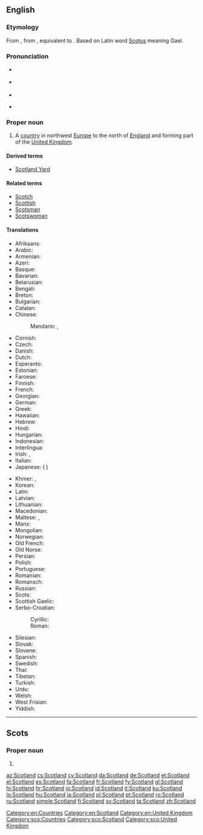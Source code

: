 ==English==
{{wikipedia}}

===Etymology===
From {{etyl|enm|en}}, from {{etyl|ang|en}} {{term|Scotland||Ireland", later also "Scotland|lit=land of the Scots|lang=ang}}, equivalent to {{compound|Scot|land|lang=en|nocat=1}}. Based on Latin word [[Scotus]] meaning Gael.

===Pronunciation===
* {{a|UK}} {{IPA|/ˈskɒt.lənd/}}
* {{a|US}} {{IPA|/ˈskɑt.lənd/}}
* {{audio|en-us-Scotland.ogg|Audio (US)}}
* {{a|Scotland}} {{IPA|/ˈskɔʔ.lənd/}}

===Proper noun===
{{en-proper noun}}

# A [[country]] in northwest [[Europe]] to the north of [[England]] and forming part of the [[United Kingdom]].

====Derived terms====
* [[Scotland Yard]]

====Related terms====
* [[Scotch]]
* [[Scottish]]
* [[Scotsman]]
* [[Scotswoman]]

====Translations====
{{trans-top|country in northwest Europe to the north of England}}
* Afrikaans: {{t-|af|Skotland}}
* Arabic: {{t-|ar|إسكتلندا|f|tr='iskutlanda}}
* Armenian: {{t-|hy|Շոտլանդիա|tr=Šotlandia}}
* Azeri: {{t+|az|Şotlandiya}}
* Basque: {{t+|eu|Eskozia}}
* Bavarian: {{tø|bar|Schottland}}
* Belarusian: {{t-|be|Шатландыя|f|tr=Šatlándyja}}
* Bengali: {{t-|bn|স্কটল্যান্ড|tr=skaṭlyānḍa|sc=Beng}}
* Breton: {{t+|br|Bro-Skos}}
* Bulgarian: {{t-|bg|Шотландия|f|tr=Šotlándija}}
* Catalan: {{t-|ca|Escòcia|f}}
* Chinese:
*: Mandarin: {{t|cmn|蘇格蘭|sc=Hani}}, {{t-|cmn|苏格兰|tr=Sūgélán|sc=Hani}}
* Cornish: {{t-|kw|Alban}}
* Czech: {{t+|cs|Skotsko}}
* Danish: {{t+|da|Skotland}}
* Dutch: {{t+|nl|Schotland}}
* Esperanto: {{t-|eo|Skotlando}}
* Estonian: {{t+|et|Šotimaa}}
* Faroese: {{t-|fo|Skotland|n}}
* Finnish: {{t+|fi|Skotlanti}}
* French: {{t+|fr|Écosse|f}}
* Georgian: {{t-|ka|შოტლანდია|tr=šotʼlandia|sc=Geor}}
* German: {{t+|de|Schottland|n}}
* Greek: {{t+|el|Σκωτία|f|tr=Skotía}}
* Hawaiian: {{tø|haw|Kekokia}}
* Hebrew: {{t-|he|סקוטלנד|m|tr=skótland}}
* Hindi: {{t-|hi|स्कॉटलैंड|tr=skoṭlaiṇḍ}}
* Hungarian: {{t+|hu|Skócia}}
* Indonesian: {{t-|id|Skotlandia}}
* Interlingua: {{t-|ia|Scotia}}
* Irish: {{t-|ga|Albain|f}}, {{t-|ga|Alba}}
* Italian: {{t+|it|Scozia|f}}
* Japanese: {{t+|ja|スコットランド|tr=Sukottorándo}} ({{qualifier|obsolete}} {{t-|ja|蘇格蘭}})
{{trans-mid}}
* Khmer: {{t-|km|ប្រទេសស្កុត|sc=Khmr|tr=prɑteih skot}}, {{t-|km|ស្កុតលែនដ៍|sc=Khmr|tr=skotlɛɛn}}
* Korean: {{t-|ko|스코틀랜드|tr=Seukoteullaendeu|sc=Hang}}
* Latin: {{t-|la|Caledonia|f}}
* Latvian: {{t-|lv|Skotija|f}}
* Lithuanian: {{t+|lt|Škotija|f}}
* Macedonian: {{t+|mk|Шкотска|f|tr=Škótska}}
* Maltese: {{t-|mt|Skozja}}, {{t-|mt|l-Iskozja}}
* Manx: {{t-|gv|Albey}}
* Mongolian: {{t-|mn|Шотланд|tr=Šotlánd|sc=Cyrl}}
* Norwegian: {{t+|no|Skottland}}
* Old French: {{tø|fro|Escoce|f}}
* Old Norse: {{tø|non|Skotland|n}}
* Persian: {{t+|fa|اسکاتلند|tr=Eskâtland}}
* Polish: {{t+|pl|Szkocja|f}}
* Portuguese: {{t+|pt|Escócia|f}}
* Romanian: {{t-|ro|Scoția|f}}
* Romansch: {{t-|rm|Scozia|f}}
* Russian: {{t+|ru|Шотландия|f|tr=Šotlándija}}
* Scots: {{tø|sco|Scotland}}
* Scottish Gaelic: {{t-|gd|Alba|f}}
* Serbo-Croatian:
*: Cyrillic: {{t-|sh|Шко̏тска|f|sc=Cyrl}}
*: Roman: {{t-|sh|Škȍtskā|f}}
* Silesian: {{tø|szl|Szkocyjo|f}}
* Slovak: {{t-|sk|Škótsko|n}}
* Slovene: {{t-|sl|Škótska|f}}
* Spanish: {{t+|es|Escocia|f}}
* Swedish: {{t+|sv|Skottland}}
* Thai: {{t-|th|สกอตแลนด์|tr=sòk-òt-laen}}
* Tibetan: {{t-|bo|སུའུ་ཀེ་ལན་|tr=su ke len|sc=Tibt}}
* Turkish: {{t+|tr|İskoçya}}
* Urdu: {{t-|ur|اسکاچستان}}
* Welsh: {{t-|cy|Alban|f|alt=Yr Alban}}
* West Frisian: {{t+|fy|Skotlân}}
* Yiddish: {{t-|yi|שאָטלאַנד|tr=shotland}}
{{trans-bottom}}

[[Category:en:Countries]]
[[Category:en:Scotland]]
[[Category:en:United Kingdom]]

----

==Scots==
{{wikipedia|lang=sco}}

===Proper noun===
{{sco-proper noun}}

# {{l|en|Scotland}}

[[Category:sco:Countries]]
[[Category:sco:Scotland]]
[[Category:sco:United Kingdom]]

[[az:Scotland]]
[[cs:Scotland]]
[[cy:Scotland]]
[[da:Scotland]]
[[de:Scotland]]
[[et:Scotland]]
[[el:Scotland]]
[[es:Scotland]]
[[fa:Scotland]]
[[fr:Scotland]]
[[fy:Scotland]]
[[gl:Scotland]]
[[hi:Scotland]]
[[hr:Scotland]]
[[io:Scotland]]
[[id:Scotland]]
[[it:Scotland]]
[[ku:Scotland]]
[[lo:Scotland]]
[[hu:Scotland]]
[[ja:Scotland]]
[[pl:Scotland]]
[[pt:Scotland]]
[[ro:Scotland]]
[[ru:Scotland]]
[[simple:Scotland]]
[[fi:Scotland]]
[[sv:Scotland]]
[[ta:Scotland]]
[[zh:Scotland]]